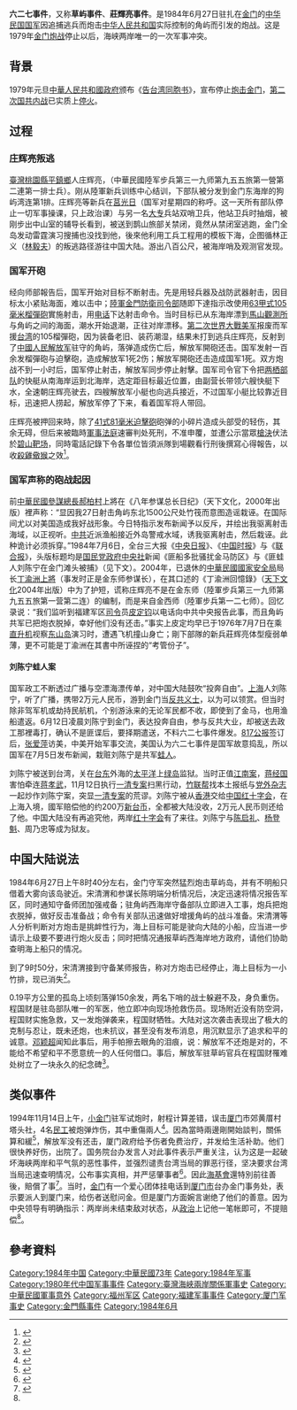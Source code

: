 {{refimprove|time=2019-10-30T11:54:58+00:00}}
'''六二七事件'''，又称'''草屿事件'''、'''莊輝亮事件'''。是1984年6月27日驻扎在[[金门|金门]]的[[中华民国国军|中华民国国军]]因追捕逃兵而炮击[[中华人民共和国|中华人民共和国]]实际控制的角屿而引发的炮战。这是1979年[[金门炮战|金门炮战]]停止以后，海峡两岸唯一的一次军事冲突。

== 背景 ==
1979年元旦[[中華人民共和國政府|中華人民共和國政府]]颁布《[[告台湾同胞书|告台湾同胞书]]》，宣布停止[[炮击金门|炮击金门]]，[[第二次国共内战|第二次国共内战]]已实质上[[停火|停火]]。

== 过程 ==
=== 庄辉亮叛逃 ===
[[臺灣|臺灣]][[桃園市|桃園縣]][[平鎮區|平鎮鄉]]人庄辉亮，（中華民國陸军步兵第三一九师第九五五旅第一營第二連第一排士兵）。刚从陸軍新兵训练中心结训，下部队被分发到金门东海岸的狗屿湾连第1排。庄辉亮等新兵在[[莒光日|莒光日]]（国军对星期四的称呼。这一天所有部队停止一切军事操课，只上政治课）与另一名[[大专|大专]]兵站双哨卫兵，他站卫兵时抽烟，被刚步出中山室的辅导长看到，被送到鹊山旅部关禁闭，竟然从禁闭室逃跑，金门全岛发动雷霆演习搜捕也没找到他，後來他利用工兵工程用的模板下海，企图循林正义（[[林毅夫|林毅夫]]）的叛逃路径游往中国大陆。游出八百公尺，被海岸哨及观测官发现。

=== 国军开砲 ===
经向师部報告后，国军开始对目标不断射击。先是用轻兵器及战防武器射击，因目标太小紧贴海面，难以击中；[[陸軍金門防衛司令部|陸軍金門防衛司令部]]随即下達指示改使用[[63甲式105毫米榴彈砲|63甲式105毫米榴彈砲]]實施射击，用[[电话|电话]]下达射击命令。当时目标已从东海岸漂到[[馬山觀測所|馬山觀測所]]与角屿之间的海面，潮水开始退潮，正往对岸漂移。[[第二次世界大戰|第二次世界大戰]][[美军|美军]]报废而军援[[台湾|台湾]]的105榴彈砲，因为装备老旧、装药潮湿，结果未打到逃兵庄辉亮，反射到了[[中國人民解放军|中國人民解放军]]驻守的角屿，落弹造成伤亡后，解放军開砲还击。国军发射一百余发榴彈砲与迫擊砲，造成解放军1死2伤；解放军開砲还击造成国军1死。双方炮战不到一小时后，国军停止射击，解放军同步停止射擊。国军司令官下令把[[中華民國陸軍101兩棲偵察營|两栖部队]]的快艇从南海岸运到北海岸，选定距目标最近位置，由副营长带领六艘快艇下水，全速朝庄辉亮驶去，四艘解放军小艇也向逃兵接近，不过国军小艇比较靠近目标，迅速把人捞起，解放军停了下来，看着国军将人带回。

庄辉亮被押回来時，除了[[41式81毫米迫擊砲|41式81毫米迫擊砲]]砲弹的小碎片造成头部受的轻伤，其余无碍，但后来被臨時[[軍事法庭|軍事法庭]]速審判处死刑，不准申覆，並遭公示當眾[[槍決|槍決]]伏法於[[碧山靶场|碧山靶场]]，同時電話記錄下令各單位皆須派隊到場觀看行刑後撰寫心得報告，以收[[殺雞儆猴|殺雞儆猴]]之效<ref>{{Cite web |url=http://military.china.com/zh_cn/history4/62/20100831/16115260.html |title=台海两岸炮战：大炮打逃兵引起的“六二七事件” |access-date=2014-12-09 |archive-url=https://web.archive.org/web/20170320233027/http://military.china.com/zh_cn/history4/62/20100831/16115260.html |archive-date=2017-03-20 |dead-url=yes }}</ref>。

=== 国军声称的砲战起因 ===
前[[中華民國參謀總長|中華民國參謀總長]][[郝柏村|郝柏村]]上將在《八年参谋总长日纪》（天下文化，2000年出版）裡声称：“显因我27日射击角屿东北1500公尺处竹筏而意图造谣栽诬。在国际间尤以对美国造成我好战形象。今日特指示发布新闻予以反斥，并绘出我驱离射击海域，以正视听。[[中共|中共]]近派渔船接近外岛警戒水域，诱我驱离射击，然后栽诬。此种诡计必须拆穿。”1984年7月6日，全台三大报《[[中央日报|中央日报]]》、《[[中国时报|中国时报]]》与《[[联合报|联合报]]》，头版标题均是[[国民党政府|国民党政府]][[中央社|中央社]]新闻《匪船多批骚扰金马防区》与《匪蛙人刘陈宁在金门滩头被捕》（见下文）。2004年，已退休的[[中華民國國家安全局|中華民國國家安全局]]局长[[丁渝洲|丁渝洲]][[上將|上將]]（事发时正是金东师参谋长），在其口述的《丁渝洲回憶錄》（[[天下文化|天下文化]]2004年出版）中为了护短，谎称庄辉亮不是在金东师（陸軍步兵第三一九师第九五五旅第一营第二连）的编制，而是来自金西师（陸軍步兵第一二七师）。回忆录说：“我们监听到福建军区[[司令|司令]]员[[皮定钧|皮定钧]]以电话向中共中央报告此事，而且角屿共军已把炮衣脱掉，幸好他们没有还击。”事实上皮定均早已于1976年7月7日在乘[[直升机|直升机]]视察[[东山岛|东山岛]]演习时，遭遇飞机撞山身亡；剛下部隊的新兵莊辉亮体型瘦弱单薄，更不可能是丁渝洲在其書中所诬捏的“考管份子”。

==== 刘陈宁蛙人案 ====
国军政工不断透过广播与空漂海漂传单，对中国大陆鼓吹“投奔自由”。[[上海|上海]]人刘陈宁，听了广播，携带2万元人民币，游到金门当[[反共义士|反共义士]]，以为可以领赏。但当时除非驾军机或劫持民航机，个别游泳来的无论军民都不收，即使到了金马，也用渔船遣返。6月12日凌晨刘陈宁到金门，表达投奔自由，参与反共大业，却被送去政工那裡毒打，确认不是匪谍后，要择期遣送，不料六二七事件爆发。[[817公报|817公报]]签订后，[[张爱萍|张爱萍]]访美，中美开始军事交流，美国认为六二七事件是国军故意捣乱，所以国军在7月5日发布新闻，栽赃刘陈宁是共军[[蛙人|蛙人]]。

刘陈宁被送到台湾，关在[[臺東縣|台东]]外海的[[太平洋|太平洋]]上[[绿岛|绿岛]]监狱。当时正值[[江南案|江南案]]，[[蒋经国|蒋经国]]害怕牵连[[蒋孝武|蒋孝武]]，11月12日执行[[一清专案|一清专案]]扫黑行动，[[竹联帮|竹联帮]]找本土报纸与[[党外|党外]][[杂志|杂志]]一起炒作刘陈宁案，突显[[一清专案|一清专案]]的荒谬。刘陈宁被从[[香港|香港]]交给[[中国红十字会|中国红十字会]]，在上海入境，國军赔偿他的约200万[[新台币|新台币]]，全都被大陆没收，2万元人民币则还给了他。中国大陆没有再追究他，两岸[[红十字会|红十字会]]有了来往。刘陈宁与[[陈启礼|陈启礼]]、[[杨登魁|杨登魁]]、周乃忠等成为狱友。

== 中国大陆说法 ==
1984年6月27日上午8时40分左右，金门守军突然猛烈炮击草屿岛，并有不明船只借着大雾向该岛驶近。宋清渭和参谋长陈明端分析情况后，决定迅速将情况报告军区，同时通知守备师团加强戒备；驻角屿西海岸守备部队立即进入工事，炮兵把炮衣脱掉，做好反击准备战；命令有关部队迅速做好增援角屿的战斗准备。宋清渭等人分析判断对方炮击是挑衅性行为，海上目标可能是驶向大陆的小船，应当进一步请示上级要不要进行炮火反击；同时把情况通报草屿西海岸地方政府，请他们协助查明海上船只的情况。

到了9时50分，宋清渭接到守备某师报告，称对方炮击已经停止，海上目标为一小竹排，现已消失<ref>{{Cite web |url=http://www.sunnews.cn/wlxw/jj/27969.htm |title=28年前，角屿误击事件险酿战火 |accessdate=2014-12-09 |archive-date=2014-12-09 |archive-url=https://web.archive.org/web/20141209142637/http://www.sunnews.cn/wlxw/jj/27969.htm |dead-url=no }}</ref>。

0.19平方公里的孤岛上顷刻落弹150余发，两名下哨的战士躲避不及，身负重伤。程国财是驻岛部队唯一的军医，他立即冲向现场抢救伤员。现场附近没有防空洞，程国财实施急救，又一发炮弹袭来，程国财牺牲。大陆对这次袭击表现出了极大的克制与忍让，既未还炮，也未抗议，甚至没有发布消息，用沉默显示了追求和平的诚意。[[邓颖超|邓颖超]]闻知此事后，用手帕擦去眼角的泪痕，说：解放军不还炮是对的，不能给不希望和平不愿意统一的人任何借口。事后，解放军驻草屿官兵在程国财罹难处树立了一块永久的纪念碑<ref>{{Cite web |url=http://www.xmnn.cn/dzbk/xmrb/20090318/200903/t20090318_938181.htm |title=当炮弹袭来的时候 |accessdate=2014-12-09 |archive-date=2016-03-04 |archive-url=https://web.archive.org/web/20160304200107/http://www.xmnn.cn/dzbk/xmrb/20090318/200903/t20090318_938181.htm |dead-url=no }}</ref>。

== 类似事件 ==
{{main|小金門高炮誤擊廈門事件}}
1994年11月14日上午，[[小金门|小金门]]驻军试炮时，射程计算差错，误击[[厦门|厦门]]市郊黄厝村塔头社，4名[[民工|民工]]被炮弹炸伤，其中重傷兩人<ref>{{Cite web |url=http://big5.huaxia.com/lasd/lagxdsj/2003/06/474981.html |title=華夏經緯網-兩岸關係大事記 |accessdate=2015-08-30 |archive-date=2015-11-17 |archive-url=https://web.archive.org/web/20151117023107/http://big5.huaxia.com/lasd/lagxdsj/2003/06/474981.html |dead-url=no }}</ref>。因為當時兩邊剛開始談判，關係算和緩<ref>{{Cite web |url=http://www.rocme.org/archiver/?tid-1301.html |title=四三期戰工回憶(15)_小金門誤擊廈門事件 |access-date=2015-08-30 |archive-url=https://web.archive.org/web/20160305035544/http://www.rocme.org/archiver/?tid-1301.html |archive-date=2016-03-05 |dead-url=yes }}</ref>，解放军没有还击，厦门政府给予伤者免费治疗，并发给生活补助。他们很快养好伤，出院了。国务院台办发言人对此事件表示严重关注，认为这是一起破坏海峡两岸和平气氛的恶性事件，並强烈谴责台湾当局的罪恶行径，坚决要求台湾当局迅速查明情况，公布事实真相，并严惩肇事者<ref name="#1">{{Cite web |url=http://m.xilu.com/view_302804_all.html |title=鲜为人知：1994年小金门台军“炮击厦门”事件 |access-date=2015-08-30 |archive-url=https://web.archive.org/web/20180921153514/http://m.xilu.com/view_302804_all.html |archive-date=2018-09-21 |dead-url=yes }}</ref>。因此[[海基會|海基會]]還特別前往善後，賠償了事<ref>{{Cite web |url=http://www.appledaily.com.tw/appledaily/article/headline/20060409/2526199/ |title=61砲誤打廈門 12年前險開戰 |accessdate=2015-08-30 |archive-date=2016-08-14 |archive-url=https://web.archive.org/web/20160814182752/http://www.appledaily.com.tw/appledaily/article/headline/20060409/2526199/ |dead-url=no }}</ref>。当时，[[金门|金门]]有一个爱心团体挂电话到[[厦门市|厦门市]]台办金门事务处，表示要派人到厦门来，给伤者送慰问金。但是厦门方面婉言谢绝了他们的善意。因为中央领导有明确指示：两岸尚未结束敌对状态，从[[政治|政治]]上记他一笔帐即可，不提赔偿<ref name="#1"/>。

== 參考資料 ==
{{Reflist|2}}

{{中華民國國軍刑事爭議案件}}
{{台湾海峡两岸主题}}

[[Category:1984年中国|Category:1984年中国]]
[[Category:中華民國73年|Category:中華民國73年]]
[[Category:1984年军事|Category:1984年军事]]
[[Category:1980年代中国军事事件|Category:1980年代中国军事事件]]
[[Category:臺灣海峽兩岸關係軍事史|Category:臺灣海峽兩岸關係軍事史]]
[[Category:中華民國軍事意外|Category:中華民國軍事意外]]
[[Category:福州军区|Category:福州军区]]
[[Category:福建军事事件|Category:福建军事事件]]
[[Category:厦门军事史|Category:厦门军事史]]
[[Category:金門縣事件|Category:金門縣事件]]
[[Category:1984年6月|Category:1984年6月]]